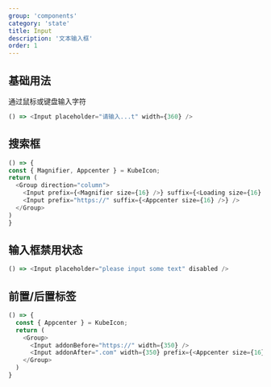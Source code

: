 ```yaml
---
group: 'components'
category: 'state'
title: Input
description: '文本输入框'
order: 1
---
```


## 基础用法

通过鼠标或键盘输入字符

```js live=true
() => <Input placeholder="请输入...t" width={360} />
```

## 搜索框

```js live=true
() => {
const { Magnifier, Appcenter } = KubeIcon;
return (
  <Group direction="column">
    <Input prefix={<Magnifier size={16} />} suffix={<Loading size={16} />} />
    <Input prefix="https://" suffix={<Appcenter size={16} />} />
  </Group>
)
}
```

## 输入框禁用状态

```js live=true
() => <Input placeholder="please input some text" disabled />
```

## 前置/后置标签

```js live=true
() => {
  const { Appcenter } = KubeIcon;
  return (
    <Group>
      <Input addonBefore="https://" width={350} />
      <Input addonAfter=".com" width={350} prefix={<Appcenter size={16} />} />
    </Group>
  )
}
```
